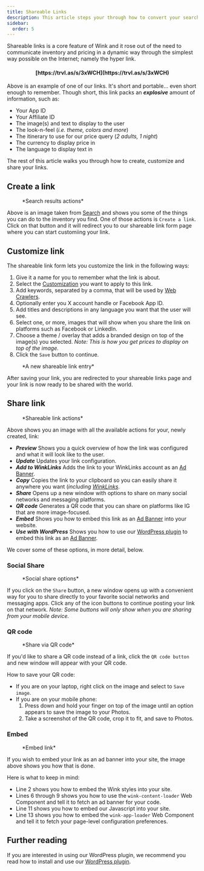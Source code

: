 ```yaml
---
title: Shareable Links
description: This article steps your through how to convert your search results to shareable links.
sidebar:
  order: 5
---
```



Shareable links is a core feature of Wink and it rose out of the need to communicate inventory and pricing in a dynamic way through the simplest way possible on the Internet; namely the hyper link.

<h4 align="center">[https://trvl.as/s/3xWCH](https://trvl.as/s/3xWCH)</h4>

Above is an example of one of our links. It's short and portable... even short enough to remember. Though short, this link packs an ***explosive*** amount of information, such as:

- Your App ID
- Your Affiliate ID
- The image(s) and text to display to the user
- The look-n-feel (*i.e. theme, colors and more*)
- The itinerary to use for our price query (*2 adults, 1 night*)
- The currency to display price in
- The language to display text in

The rest of this article walks you through how to create, customize and share your links.

## Create a link

<figure>
<CloudinaryImage 
      width="350"
      height="238"
      resize="scale"
      quality="best"
      alt="Actions"
      src="academy/inventory-actions" 
      errorImage="noimage_opaque_nyrtl0.png"
    />
    <figcaption>*Search results actions*</figcaption>
</figure>

Above is an image taken from [Search](/studio/search) and shows you some of the things you can do to the inventory you find. One of those actions is `Create a link`. 
Click on that button and it will redirect you to our shareable link form page where you can start customiing your link.

## Customize link

 The shareable link form lets you customize the link in the following ways:

 1. Give it a name for you to remember what the link is about.
 2. Select the [Customization](/studio/customization) you want to apply to this link.
 3. Add keywords, separated by a comma, that will be used by [Web Crawlers](https://developer.mozilla.org/en-US/docs/Glossary/Crawler).
 4. Optionally enter you X account handle or Facebook App ID.
 5. Add titles and descriptions in any language you want that the user will see.
 6. Select one, or more, images that will show when you share the link on platforms such as Facebook or LinkedIn.
 7. Choose a theme / overlay that adds a branded design on top of the image(s) you selected. *Note: This is how you get prices to display on top of the image.*
 8. Click the `Save` button to continue.

<figure>
<CloudinaryImage 
      width="350"
      height="641"
      resize="scale"
      quality="best"
      alt="Shareable link"
      src="academy/shareable-link" 
      errorImage="noimage_opaque_nyrtl0.png"
    />
    <figcaption>*A new shareable link entry*</figcaption>
</figure>

 After saving your link, you are redirected to your shareable links page and your link is now ready to be shared with the world.

## Share link

<figure>
<CloudinaryImage 
      width="350"
      height="641"
      resize="scale"
      quality="best"
      alt="Actions"
      src="academy/shareable-link-actions" 
      errorImage="noimage_opaque_nyrtl0.png"
    />
    <figcaption>*Shareable link actions*</figcaption>
</figure>

Above shows you an image with all the available actions for your, newly created, link:

- ***Preview*** Shows you a quick overview of how the link was configured and what it will look like to the user.
- ***Update*** Updates your link configuration.
- ***Add to WinkLinks*** Adds the link to your WinkLinks account as an [Ad Banner](/developer/web-components#ad-banner).
- ***Copy*** Copies the link to your clipboard so you can easily share it anywhere you want (*including [WinkLinks](/winklinks)*.
- ***Share*** Opens up a new window with options to share on many social networks and messaging platforms.
- ***QR code*** Generates a QR code that you can share on platforms like IG that are more image-focused.
- ***Embed*** Shows you how to embed this link as an [Ad Banner](/developer/web-components#ad-banner) into your website. 
- ***Use with WordPress*** Shows you how to use our [WordPress plugin](/developer/wordpress) to embed this link as an [Ad Banner](/developer/web-components#ad-banner).

We cover some of these options, in more detail, below.

### Social Share

<figure>
<CloudinaryImage 
      width="350"
      height="231"
      resize="scale"
      quality="best"
      alt="Social share"
      src="academy/shareable-link-share" 
      errorImage="noimage_opaque_nyrtl0.png"
    />
    <figcaption>*Social share options*</figcaption>
</figure>

If you click on the `Share` button, a new window opens up with a convenient way for you to share directly to your favorite social networks and messaging apps. 
Click any of the icon buttons to continue posting your link on that network. *Note: Some buttons will only show when you are sharing from your mobile device.*

### QR code

<figure>
<CloudinaryImage 
      width="350"
      height="440"
      resize="scale"
      quality="best"
      alt="Social share"
      src="academy/shareable-link-qr-code" 
      errorImage="noimage_opaque_nyrtl0.png"
    />
    <figcaption>*Share via QR code*</figcaption>
</figure>

If you'd like to share a QR code instead of a link, click the `QR code button` and new window will appear with your QR code. 

How to save your QR code:

- If you are on your laptop, right click on the image and select to `Save image`.
- If you are on your mobile phone:
    1. Press down and hold your finger on top of the image until an option appears to save the image to your Photos.
    2. Take a screenshot of the QR code, crop it to fit, and save to Photos.

### Embed

<figure>
<CloudinaryImage 
      width="700"
      height="508"
      resize="scale"
      quality="best"
      alt="Embed"
      src="academy/shareable-link-embed" 
      errorImage="noimage_opaque_nyrtl0.png"
    />
    <figcaption>*Embed link*</figcaption>
</figure>

If you wish to embed your link as an ad banner into your site, the image above shows you how that is done.

Here is what to keep in mind:

- Line 2 shows you how to embed the Wink styles into your site.
- Lines 6 through 9 shows you how to use the `wink-content-loader` Web Component and tell it to fetch an ad banner for your code.
- Line 11 shows you how to embed our Javascript into your site.
- Line 13 shows you how to embed the `wink-app-loader` Web Component and tell it to fetch your page-level configuration preferences.

## Further reading

If you are interested in using our WordPress plugin, we recommend you read how to install and use our [WordPress plugin](/developer//wordpress).